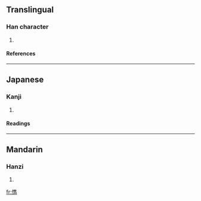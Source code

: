 ==Translingual==
===Han character===
{{Han char|rn=61|rad=心|as=13|sn=16|four=|canj=心人土尸 (POGS)}}
# {{defn|Han|sort=心13}}
====References====
{{Han ref|kx=0406.050|dkj=11338|dj=0747.040|hdz=42355.040|uh=61CF|ud=25039}}
----
==Japanese==
===Kanji===
{{ja-kanji|grade=|rs=心13}}
# {{defn|Japanese}} 
====Readings====
{{ja-readings|on=[[しゅん]] (shun)|kun=[[さとい]] (satoi)}}
----
==Mandarin==
===Hanzi===
{{cmn-hanzi|pin=[[jùn]] ([[jun4]])|wg=chün<sup>4</sup>}}
# {{defn|Mandarin}}

[[fr:懏]]